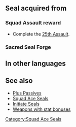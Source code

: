 {{Passive
|type=S
|exclusive=0
|1name=Squad Ace Y 1
|1tagid=SID_第25迷宮の覇者1
|1effect=Grants Atk+1.
|1cost=30
|1next=-
|1required=-
|2name=Squad Ace Y 2
|2tagid=SID_第25迷宮の覇者2
|2effect=Grants Atk+2.
|2cost=60
|2next=-
|3name=Squad Ace Y 3
|3tagid=SID_第25迷宮の覇者3
|3effect=Grants Atk+3.
|3cost=120
|statModifiers1=0,1,0,0,0
|statModifiers2=0,2,0,0,0
|statModifiers3=0,3,0,0,0
|canUseMove={{MoveList|all}}
|alt1name=Squad Ace E 1
|alt2name=Squad Ace E 2
|alt3name=Squad Ace E 3
|canUseWeapon={{WeaponList|all}}
|properties=
}}
==Seal acquired from==
===Squad Assault reward===
* Complete the [[25th Assault]].
===Sacred Seal Forge===
{{SealCosts
|seals=Squad Ace Y 1;Squad Ace Y 2;Squad Ace Y 3
|badgeColor=Scarlet
|costs1=-
|costs2=60;200;50
|costs3=400;1000;100
}}
==In other languages==
{{OtherLanguages
|japanese=第２５迷宮の覇者
|german=Überfall-Ass Y
|spanishEU=As del asalto Y
|spanishLA=As del asalto Y
|french=Assaut réussi Y
|italian=Asso squadra Y
|chineseTW=第２５迷宮的霸王
|portuguese=Esquadrão ás Y
}}
==See also==
* [[Plus Passives]]
* [[Squad Ace Seals]]
* [[Initiate Seals]]
* [[:Category:Weapons with stat bonuses|Weapons with stat bonuses]]
{{Seals Navbox}}
[[Category:Squad Ace Seals]]